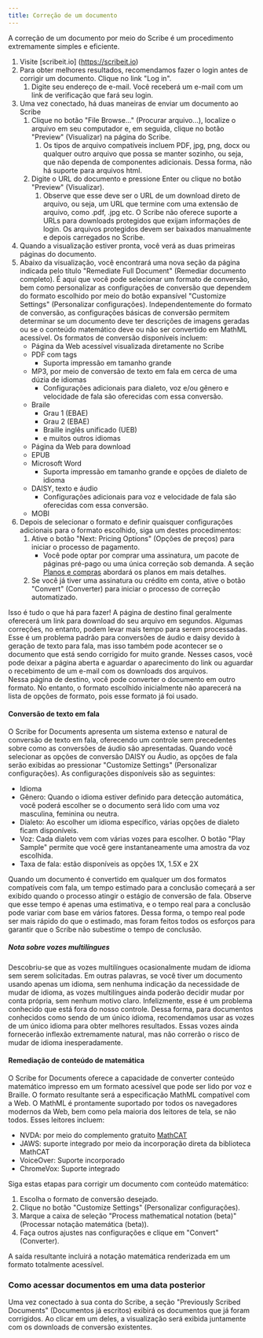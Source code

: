 ```yaml
---
title: Correção de um documento
---
```



A correção de um documento por meio do Scribe é um procedimento extremamente simples e eficiente.
1. Visite [scribeit.io] (https://scribeit.io)
1. Para obter melhores resultados, recomendamos fazer o login antes de corrigir um documento. Clique no link "Log in".
    1. Digite seu endereço de e-mail. Você receberá um e-mail com um link de verificação que fará seu login.
1. Uma vez conectado, há duas maneiras de enviar um documento ao Scribe
    1. Clique no botão "File Browse..." (Procurar arquivo...), localize o arquivo em seu computador e, em seguida, clique no botão "Preview" (Visualizar) na página do Scribe.
        1. Os tipos de arquivo compatíveis incluem PDF, jpg, png, docx ou qualquer outro arquivo que possa se manter sozinho, ou seja, que não dependa de componentes adicionais. Dessa forma, não há suporte para arquivos html.
    1. Digite o URL do documento e pressione Enter ou clique no botão "Preview" (Visualizar).
        1. Observe que esse deve ser o URL de um download direto de arquivo, ou seja, um URL que termine com uma extensão de arquivo, como .pdf, .jpg etc. O Scribe não oferece suporte a URLs para downloads protegidos que exijam informações de login. Os arquivos protegidos devem ser baixados manualmente e depois carregados no Scribe.
1. Quando a visualização estiver pronta, você verá as duas primeiras páginas do documento.
1. Abaixo da visualização, você encontrará uma nova seção da página indicada pelo título "Remediate Full Document" (Remediar documento completo). É aqui que você pode selecionar um formato de conversão, bem como personalizar as configurações de conversão que dependem do formato escolhido por meio do botão expansível "Customize Settings" (Personalizar configurações). Independentemente do formato de conversão, as configurações básicas de conversão permitem determinar se um documento deve ter descrições de imagens geradas ou se o conteúdo matemático deve ou não ser convertido em MathML acessível. Os formatos de conversão disponíveis incluem:
    * Página da Web acessível visualizada diretamente no Scribe
    * PDF com tags
        * Suporta impressão em tamanho grande
    * MP3, por meio de conversão de texto em fala em cerca de uma dúzia de idiomas
        * Configurações adicionais para dialeto, voz e/ou gênero e velocidade de fala são oferecidas com essa conversão.
    * Braile
        * Grau 1 (EBAE)
        * Grau 2 (EBAE)
        * Braille inglês unificado (UEB)
        * e muitos outros idiomas
    * Página da Web para download
    * EPUB
    * Microsoft Word
        * Suporta impressão em tamanho grande e opções de dialeto de idioma
    * DAISY, texto e áudio
        * Configurações adicionais para voz e velocidade de fala são oferecidas com essa conversão.
    * MOBI
1. Depois de selecionar o formato e definir quaisquer configurações adicionais para o formato escolhido, siga um destes procedimentos:
    1. Ative o botão "Next: Pricing Options" (Opções de preços) para iniciar o processo de pagamento.
        * Você pode optar por comprar uma assinatura, um pacote de páginas pré-pago ou uma única correção sob demanda. A seção [Planos e compras](.../planos) abordará os planos em mais detalhes.
    1. Se você já tiver uma assinatura ou crédito em conta, ative o botão "Convert" (Converter) para iniciar o processo de correção automatizado. 

Isso é tudo o que há para fazer! A página de destino final geralmente oferecerá um link para download do seu arquivo em segundos. Algumas correções, no entanto, podem levar mais tempo para serem processadas. Esse é um problema padrão para conversões de áudio e daisy devido à geração de texto para fala, mas isso também pode acontecer se o documento que está sendo corrigido for muito grande. Nesses casos, você pode deixar a página aberta e aguardar o aparecimento do link ou aguardar o recebimento de um e-mail com os downloads dos arquivos.  
Nessa página de destino, você pode converter o documento em outro formato. No entanto, o formato escolhido inicialmente não aparecerá na lista de opções de formato, pois esse formato já foi usado.

#### Conversão de texto em fala

O Scribe for Documents apresenta um sistema extenso e natural de conversão de texto em fala, oferecendo um controle sem precedentes sobre como as conversões de áudio são apresentadas. Quando você selecionar as opções de conversão DAISY ou Áudio, as opções de fala serão exibidas ao pressionar "Customize Settings" (Personalizar configurações).
As configurações disponíveis são as seguintes:
* Idioma
* Gênero: Quando o idioma estiver definido para detecção automática, você poderá escolher se o documento será lido com uma voz masculina, feminina ou neutra.
* Dialeto: Ao escolher um idioma específico, várias opções de dialeto ficam disponíveis.
* Voz: Cada dialeto vem com várias vozes para escolher. O botão "Play Sample" permite que você gere instantaneamente uma amostra da voz escolhida.
* Taxa de fala: estão disponíveis as opções 1X, 1.5X e 2X

Quando um documento é convertido em qualquer um dos formatos compatíveis com fala, um tempo estimado para a conclusão começará a ser exibido quando o processo atingir o estágio de conversão de fala. Observe que esse tempo é apenas uma estimativa, e o tempo real para a conclusão pode variar com base em vários fatores. Dessa forma, o tempo real pode ser mais rápido do que o estimado, mas foram feitos todos os esforços para garantir que o Scribe não subestime o tempo de conclusão.

##### Nota sobre vozes multilíngues

Descobriu-se que as vozes multilíngues ocasionalmente mudam de idioma sem serem solicitadas. Em outras palavras, se você tiver um documento usando apenas um idioma, sem nenhuma indicação da necessidade de mudar de idioma, as vozes multilíngues ainda poderão decidir mudar por conta própria, sem nenhum motivo claro. Infelizmente, esse é um problema conhecido que está fora do nosso controle. Dessa forma, para documentos conhecidos como sendo de um único idioma, recomendamos usar as vozes de um único idioma para obter melhores resultados. Essas vozes ainda fornecerão inflexão extremamente natural, mas não correrão o risco de mudar de idioma inesperadamente.

#### Remediação de conteúdo de matemática

O Scribe for Documents oferece a capacidade de converter conteúdo matemático impresso em um formato acessível que pode ser lido por voz e Braille. O formato resultante será a especificação MathML compatível com a Web. O MathML é prontamente suportado por todos os navegadores modernos da Web, bem como pela maioria dos leitores de tela, se não todos. Esses leitores incluem:
* NVDA: por meio do complemento gratuito [MathCAT](https://addons.nvda-project.org/addons/MathCAT.en.html)
* JAWS: suporte integrado por meio da incorporação direta da biblioteca MathCAT
* VoiceOver: Suporte incorporado
* ChromeVox: Suporte integrado

Siga estas etapas para corrigir um documento com conteúdo matemático:
1. Escolha o formato de conversão desejado.
1. Clique no botão "Customize Settings" (Personalizar configurações).
1. Marque a caixa de seleção "Process mathematical notation (beta)" (Processar notação matemática (beta)).
1. Faça outros ajustes nas configurações e clique em "Convert" (Converter).

A saída resultante incluirá a notação matemática renderizada em um formato totalmente acessível.

### Como acessar documentos em uma data posterior

Uma vez conectado à sua conta do Scribe, a seção "Previously Scribed Documents" (Documentos já escritos) exibirá os documentos que já foram corrigidos. Ao clicar em um deles, a visualização será exibida juntamente com os downloads de conversão existentes.
